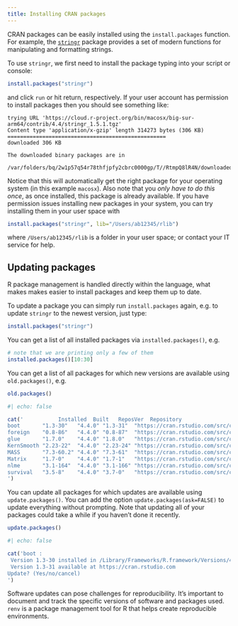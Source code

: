 ```yaml
---
title: Installing CRAN packages
---
```


CRAN packages can be easily installed using the `install.packages` function. For example, the [`stringr`](https://cran.r-project.org/web/packages/stringr/index.html) package provides a set of modern functions for manipulating and formatting strings.

To use `stringr`, we first need to install the package typing into your script or console:

```r
install.packages("stringr")
```

and click `run` or hit return, respectively. If your user account has permission to install packages then you should see something like:

```
trying URL 'https://cloud.r-project.org/bin/macosx/big-sur-arm64/contrib/4.4/stringr_1.5.1.tgz'
Content type 'application/x-gzip' length 314273 bytes (306 KB)
==================================================
downloaded 306 KB

The downloaded binary packages are in
	/var/folders/bq/2w1p57q54r78thfjpfy2cbrc0000gp/T//RtmpQ8lR4N/downloaded_packages
```

Notice that this will automatically get the right package for your operating system (in this example `macosx`). Also note that you *only have to do this once*, as once installed, this package is already available. If you have permission issues installing new packages in your system, you can try installing them in your user space with
```r
install.packages("stringr", lib="/Users/ab12345/rlib")
```
where `/Users/ab12345/rlib` is a folder in your user space; or contact your IT service for help.



## Updating packages

R package management is handled directly within the language, what makes makes easier to install packages and keep them up to date.

To update a package you can simply run `install.packages` again, e.g. to update `stringr` to the newest version, just type:

```r
install.packages("stringr")
```

You can get a list of all installed packages via `installed.packages()`, e.g.

```r
# note that we are printing only a few of them
installed.packages()[10:30]
```

You can get a list of all packages for which new versions are available using `old.packages()`, e.g.

```r
old.packages()
```
```r
#| echo: false

cat('           Installed  Built   ReposVer  Repository                            
boot       "1.3-30"   "4.4.0" "1.3-31"  "https://cran.rstudio.com/src/contrib"
foreign    "0.8-86"   "4.4.0" "0.8-87"  "https://cran.rstudio.com/src/contrib"
glue       "1.7.0"    "4.4.0" "1.8.0"   "https://cran.rstudio.com/src/contrib"
KernSmooth "2.23-22"  "4.4.0" "2.23-24" "https://cran.rstudio.com/src/contrib"
MASS       "7.3-60.2" "4.4.0" "7.3-61"  "https://cran.rstudio.com/src/contrib"
Matrix     "1.7-0"    "4.4.0" "1.7-1"   "https://cran.rstudio.com/src/contrib"
nlme       "3.1-164"  "4.4.0" "3.1-166" "https://cran.rstudio.com/src/contrib"
survival   "3.5-8"    "4.4.0" "3.7-0"   "https://cran.rstudio.com/src/contrib"
')
```

You can update all packages for which updates are available using `update.packages()`. You can add the option `update.packages(ask=FALSE)` to update everything without prompting. Note that updating all of your packages could take a while if you haven't done it recently.

```r
update.packages()
```
```r
#| echo: false

cat('boot :
 Version 1.3-30 installed in /Library/Frameworks/R.framework/Versions/4.4-arm64/Resources/library 
 Version 1.3-31 available at https://cran.rstudio.com
Update? (Yes/no/cancel)
')
```

::: {#keypointsN .callout-tip icon=false title='Updates and reproducibility'}
Software updates can pose challenges for reproducibility. It's important to document and track the specific versions of software and packages used. `renv` is a package management tool for R that helps create reproducible environments.
:::

